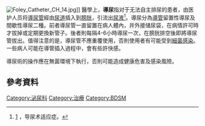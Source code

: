 {{medical}}
[[File:Foley_Catheter_CH_14.jpg|thumb]]]]
醫學上，'''導尿'''指对于无法自主排尿的患者，由医护人员将[[導尿管|導尿管]]經由[[尿道|尿道]]插入到[[膀胱|膀胱]]，引流出[[尿液|尿液]]<ref>[http://www.med66.com/web/qitazhuanye1/lm1412049563.shtml] {{Wayback|url=http://www.med66.com/web/qitazhuanye1/lm1412049563.shtml |date=20190811151415 }}，导尿术适应症。</ref>。導尿分為[[導管|導管]]留置性導尿及間歇性導尿二種。前者導尿管一直留置在病人體內，并外接储尿袋，在病情許可時才拔掉或定期更換新管子。後者則每隔4-6小時導尿一次，在膀胱排空後即將導尿管拔出。值得注意的是，導尿管不應重覆使用，否則使用者有可能受到[[細菌感染|細菌感染]]。
一些病人可能在導管插入過程中，會有些許快感。

導尿術的操作應在無菌環境下執行，否則可能造成健康危害及感染風險。

{{Med-stub}}

== 參考資料 ==
{{reflist}}

[[Category:泌尿科|Category:泌尿科]]
[[Category:治療|Category:治療]]
[[Category:BDSM|Category:BDSM]]